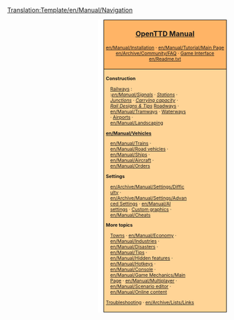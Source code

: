 <noinclude>[[Translation:Template/en/Manual/Navigation]]</noinclude><noinclude>{{hu/Fordítás|en/Table of contents|0}}
</noinclude>
<div style="float:right; padding-left:12px; background:#ffffff;">
<div style="border:1px solid #000000; background:#ffb466; padding:5px; -moz-border-radius-topleft:5px; -moz-border-radius-topright:5px; font-size: 12pt;">
<center><strong><font size="3">[[hu/Manual/Main Page|OpenTTD Manual]]</font></strong></center>
<div style="font-size: 8pt; text-align: center;">
[[en/Manual/Installation]] &middot; 
[[en/Manual/Tutorial/Main Page]]<br />
[[en/Archive/Community/FAQ]] &middot; 
[[en/Manual/Game interface|Game Interface]]<br />
[[en/Readme.txt]]
</div>
</div>
<div style="border:1px solid black; border-top-width: 0px; background:#ffd496; padding:5px; -moz-border-radius-bottomleft:5px; -moz-border-radius-bottomright:8px; font-size: 8pt;">

<div style="width: 186px">
'''Construction'''
<div style="margin-left:10px;">
[[en/Manual/Railway construction|Railways]] : <br />
:''[[en/Manual/Signals]]'' &middot; ''[[en/Manual/Railway station|Stations]]'' &middot; ''[[en/Community/Junctionary/Main Page|Junctions]]'' &middot; ''[[en/Community/Railway Designs|Carrying capacity]]'' &middot; ''[[en/Community/Rail Designs|Rail Designs & Tips]]''
[[en/Manual/Roadway construction|Roadways]] &middot; [[en/Manual/Tramways]] &middot; [[en/Manual/Waterway construction|Waterways]] &middot; [[en/Manual/Airport construction|Airports]] &middot; [[en/Manual/Landscaping]]
</div>
</div>

<div style="width: 186px">
'''[[en/Manual/Vehicles]]'''
<div style="margin-left:10px;">
[[en/Manual/Trains]] &middot; [[en/Manual/Road vehicles]] &middot; [[en/Manual/Ships]] &middot;
[[en/Manual/Aircraft]] &middot; [[en/Manual/Orders]]
</div>
</div>

<div style="width: 186px">
'''Settings'''
<div style="margin-left:10px;">
[[en/Archive/Manual/Settings/Difficulty]] &middot; [[en/Archive/Manual/Settings/Advanced Settings]] &middot; [[en/Manual/AI settings]] &middot;
[[en/Manual/NewGRF|Custom graphics]] &middot; [[en/Manual/Cheats]]
</div>
</div>

<div style="width: 186px">
'''More topics'''<br />
<div style="margin-left:10px;">
[[en/Manual/Towns|Towns]] &middot; [[en/Manual/Economy]] &middot; [[en/Manual/Industries]] &middot;<br />
[[en/Manual/Disasters]] &middot; [[en/Manual/Tips]] &middot;
[[en/Manual/Hidden features]] &middot;<br /> [[en/Manual/Hotkeys]] &middot;
[[en/Manual/Console]] &middot; [[en/Manual/Game Mechanics/Main Page]] &middot;
[[en/Manual/Multiplayer]] &middot; [[en/Manual/Scenario editor]] &middot;
[[en/Manual/Online content]]
</div>
</div>

[[en/Archive/Manual/Troubleshooting|Troubleshooting]] &middot; [[en/Archive/Lists/Links]]
</div>
</div>
<includeonly>[[Category:hu/Manual/Kézikönyv|{{PAGENAME}}]]</includeonly>